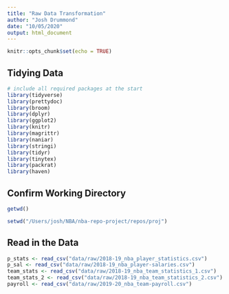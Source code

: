 ```yaml
---
title: "Raw Data Transformation"
author: "Josh Drummond"
date: "10/05/2020"
output: html_document
---
```


```r
knitr::opts_chunk$set(echo = TRUE)
```

## Tidying Data

```r
# include all required packages at the start
library(tidyverse) 
library(prettydoc)
library(broom)
library(dplyr)
library(ggplot2)
library(knitr)
library(magrittr)
library(naniar)
library(stringi)
library(tidyr)
library(tinytex)
library(packrat)
library(haven)
```

## Confirm Working Directory

```r
getwd()

setwd("/Users/josh/NBA/nba-repo-project/repos/proj")
```

## Read in the Data

```r
p_stats <- read_csv("data/raw/2018-19_nba_player_statistics.csv")
p_sal <- read_csv("data/raw/2018-19_nba_player-salaries.csv")
team_stats <- read_csv("data/raw/2018-19_nba_team_statistics_1.csv")
team_stats_2 <- read_csv("data/raw/2018-19_nba_team_statistics_2.csv")
payroll <- read_csv("data/raw/2019-20_nba_team-payroll.csv")
```


